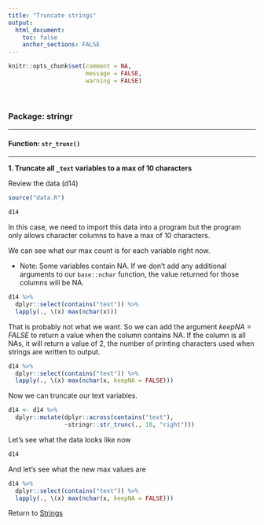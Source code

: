 ```yaml
---
title: "Truncate strings"
output: 
  html_document:
    toc: false
    anchor_sections: FALSE
---
```


```r
knitr::opts_chunk$set(comment = NA,
                      message = FALSE,
                      warning = FALSE)
```

<br>

### Package: stringr

---

#### Function: `str_trunc()`

---

**1\. Truncate all `_text` variables to a max of 10 characters**

Review the data (d14)

```r

source("data.R")

d14

```

In this case, we need to import this data into a program but the program only allows character columns to have a max of 10 characters.

We can see what our max count is for each variable right now.

* Note: Some variables contain NA. If we don't add any additional arguments to our `base::nchar` function, the value returned for those columns will be NA.


```r

d14 %>%
  dplyr::select(contains("text")) %>%
  lapply(., \(x) max(nchar(x)))

```

That is probably not what we want. So we can add the argument *keepNA = FALSE* to return a value when the column contains NA. If the column is all NAs, it will return a value of 2, the number of printing characters used when strings are written to output.

```r

d14 %>%
  dplyr::select(contains("text")) %>%
  lapply(., \(x) max(nchar(x, keepNA = FALSE)))

```


Now we can truncate our text variables.

```r

d14 <- d14 %>%
  dplyr::mutate(dplyr::across(contains("text"),
                ~stringr::str_trunc(., 10, "right")))

```

Let's see what the data looks like now

```r

d14

```

And let's see what the new max values are

```r

d14 %>%
  dplyr::select(contains("text")) %>%
  lapply(., \(x) max(nchar(x, keepNA = FALSE)))

```


Return to [Strings](https://github.com/Cghlewis/data-wrangling-functions/wiki/Strings)
